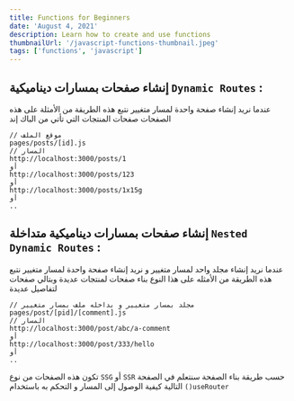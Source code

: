 ```yaml
---
title: Functions for Beginners
date: 'August 4, 2021'
description: Learn how to create and use functions
thumbnailUrl: '/javascript-functions-thumbnail.jpeg'
tags: ['functions', 'javascript']
---
```


## إنشاء صفحات بمسارات ديناميكية `Dynamic Routes` :

عندما نريد إنشاء صفحة واحدة لمسار متغيير نتبع هذه الطريقة من الأمثلة على هذه الصفحات صفحات المنتجات التي تأتي من الباك إند

```
// موقع الملف
pages/posts/[id].js
// المسار
http://localhost:3000/posts/1
أو
http://localhost:3000/posts/123
أو
http://localhost:3000/posts/1x15g
أو
..
```

## إنشاء صفحات بمسارات ديناميكية متداخلة `Nested Dynamic Routes` :

عندما نريد إنشاء مجلد واحد لمسار متغيير و نريد إنشاء صفحة واحدة لمسار متغيير نتبع هذه الطريقة من الأمثله على هذا النوع بناء صفحات لمنتجات عديدة وبتالي صفحات لتفاصيل عديدة

```
// مجلد بمسار متغيير و بداخله ملف بمسار متغيير
pages/post/[pid]/[comment].js
// المسار
http://localhost:3000/post/abc/a-comment
أو
http://localhost:3000/post/333/hello
أو
..
```
تكون هذه الصفحات من نوع `SSG` أو `SSR` حسب طريقة بناء الصفحة
سنتعلم في الصفحة التالية كيفية الوصول إلى المسار و التحكم به باستخدام `()useRouter`
